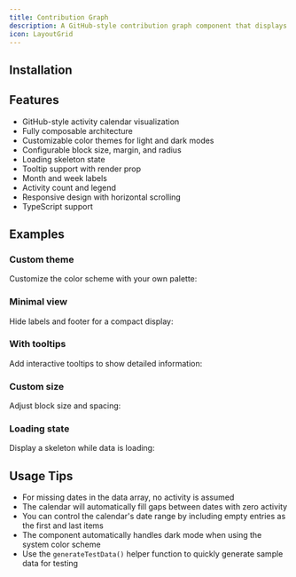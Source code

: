 ```yaml
---
title: Contribution Graph
description: A GitHub-style contribution graph component that displays activity levels over time.
icon: LayoutGrid
---
```


<Preview path="contribution-graph" />

## Installation

<Installer packageName="contribution-graph" />

## Features

- GitHub-style activity calendar visualization
- Fully composable architecture
- Customizable color themes for light and dark modes
- Configurable block size, margin, and radius
- Loading skeleton state
- Tooltip support with render prop
- Month and week labels
- Activity count and legend
- Responsive design with horizontal scrolling
- TypeScript support

## Examples

### Custom theme

Customize the color scheme with your own palette:

<Preview path="contribution-graph-custom-theme" />

### Minimal view

Hide labels and footer for a compact display:

<Preview path="contribution-graph-minimal" />

### With tooltips

Add interactive tooltips to show detailed information:

<Preview path="contribution-graph-tooltip" />

### Custom size

Adjust block size and spacing:

<Preview path="contribution-graph-size" />

### Loading state

Display a skeleton while data is loading:

<Preview path="contribution-graph-loading" />

## Usage Tips

- For missing dates in the data array, no activity is assumed
- The calendar will automatically fill gaps between dates with zero activity
- You can control the calendar's date range by including empty entries as the first and last items
- The component automatically handles dark mode when using the system color scheme
- Use the `generateTestData()` helper function to quickly generate sample data for testing